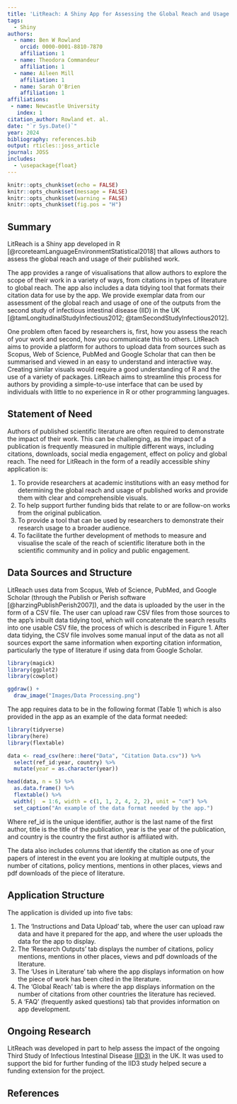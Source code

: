 ```yaml
---
title: 'LitReach: A Shiny App for Assessing the Global Reach and Usage of Published Work'
tags:
  - Shiny
authors:
  - name: Ben W Rowland
    orcid: 0000-0001-8810-7870
    affiliation: 1 
  - name: Theodora Commandeur
    affiliation: 1
  - name: Aileen Mill
    affiliation: 1
  - name: Sarah O'Brien
    affiliation: 1
affiliations:
 - name: Newcastle University
   index: 1
citation_author: Rowland et. al.
date: "`r Sys.Date()`"
year: 2024
bibliography: references.bib
output: rticles::joss_article
journal: JOSS
includes:
  - \usepackage{float}
---
```


```r
knitr::opts_chunk$set(echo = FALSE)
knitr::opts_chunk$set(message = FALSE)
knitr::opts_chunk$set(warning = FALSE)
knitr::opts_chunk$set(fig.pos = "H")

```

## Summary

LitReach is a Shiny app developed in R [@rcoreteamLanguageEnvironmentStatistical2018] that allows authors to assess the global reach and usage of their published work.

The app provides a range of visualisations that allow authors to explore the scope of their work in a variety of ways, from citations in types of literature to global reach. The app also includes a data tidying tool that formats their citation data for use by the app. We provide exemplar data from our assessment of the global reach and usage of one of the outputs from the second study of infectious intestinal disease (IID) in the UK [@tamLongitudinalStudyInfectious2012; @tamSecondStudyInfectious2012]. 

One problem often faced by researchers is, first, how you assess the reach of your work and second, how you communicate this to others. LitReach aims to provide a platform for authors to upload data from sources such as Scopus, Web of Science, PubMed and Google Scholar that can then be summarised and viewed in an easy to understand and interactive way. Creating similar visuals would require a good understanding of R and the use of a variety of packages. LitReach aims to streamline this process for authors by providing a simple-to-use interface that can be used by individuals with little to no experience in R or other programming languages.

## Statement of Need

Authors of published scientific literature are often required to demonstrate the impact of their work. This can be challenging, as the impact of a publication is frequently measured in multiple different ways, including citations, downloads, social media engagement, effect on policy and global reach. The need for LitReach in the form of a readily accessible shiny application is:

1. To provide researchers at academic institutions with an easy method for determining the global reach and usage of published works and provide them with clear and comprehensible visuals.
2. To help support further funding bids that relate to or are follow-on works from the original publication.
3. To provide a tool that can be used by researchers to demonstrate their research usage to a broader audience.
4. To facilitate the further development of methods to measure and visualise the scale of the reach of scientific literature both in the scientific community and in policy and public engagement.

## Data Sources and Structure


LitReach uses data from Scopus, Web of Science, PubMed, and Google Scholar (through the Publish or Perish software [@harzingPublishPerish2007]), and the data is uploaded by the user in the form of a CSV file. The user can upload raw CSV files from those sources to the app's inbuilt data tidying tool, which will concatenate the search results into one usable CSV file, the process of which is described in Figure 1. After data tidying, the CSV file involves some manual input of the data as not all sources export the same information when exporting citation information, particularly the type of literature if using data from Google Scholar.    


```r
library(magick)
library(ggplot2)
library(cowplot)

ggdraw() +
  draw_image("Images/Data Processing.png") 

```
The app requires data to be in the following format (Table 1) which is also provided in the app as an example of the data format needed:

```r
library(tidyverse)
library(here)
library(flextable)

data <- read_csv(here::here("Data", "Citation Data.csv")) %>% 
  select(ref_id:year, country) %>% 
  mutate(year = as.character(year))

head(data, n = 5) %>%
  as.data.frame() %>% 
  flextable() %>% 
  width(j  = 1:6, width = c(1, 1, 2, 4, 2, 2), unit = "cm") %>% 
  set_caption("An example of the data format needed by the app.")

```

Where ref_id is the unique identifier, author is the last name of the first author, title is the title of the publication, year is the year of the publication, and country is the country the first author is affiliated with. 

The data also includes columns that identify the citation as one of your papers of interest in the event you are looking at multiple outputs, the number of citations, policy mentions, mentions in other places, views and pdf downloads of the piece of literature. 

## Application Structure

The application is divided up into five tabs:  

1. The 'Instructions and Data Upload' tab, where the user can upload raw data and have it prepared for the app, and where the user uploads the data for the app to display.  
2. The 'Research Outputs' tab displays the number of citations, policy mentions, mentions in other places, views and pdf downloads of the literature.  
3. The 'Uses in Literature' tab where the app displays information on how the piece of work has been cited in the literature.  
4. The 'Global Reach' tab is where the app displays information on the number of citations from other countries the literature has recieved.  
5. A 'FAQ' (frequently asked questions) tab that provides information on app development. 
  

## Ongoing Research

LitReach was developed in part to help assess the impact of the ongoing Third Study of Infectious Intestinal Disease [(IID3)](https://www.food.gov.uk/research/foodborne-pathogens/the-third-study-of-infectious-intestinal-disease-in-the-uk-iid3) in the UK. It was used to support the bid for further funding of the IID3 study helped secure a funding extension for the project. 

## References